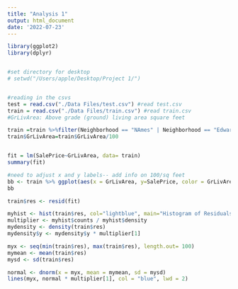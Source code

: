 ```yaml
---
title: "Analysis 1"
output: html_document
date: '2022-07-23'
---
```



```r
library(ggplot2)
library(dplyr)


#set directory for desktop
# setwd("/Users/apple/Desktop/Project 1/")


#reading in the csvs
test = read.csv("./Data Files/test.csv") #read test.csv
train = read.csv("./Data Files/train.csv") #read train.csv
#GrLivArea: Above grade (ground) living area square feet

train =train %>%filter(Neighborhood == "NAmes" | Neighborhood == "Edwards" | Neighborhood == "BrkSide" )
train$GrLivArea=train$GrLivArea/100


fit = lm(SalePrice~GrLivArea, data= train)
summary(fit)

#need to adjust x and y labels-- add info on 100/sq feet
bb <- train %>% ggplot(aes(x = GrLivArea, y=SalePrice, color = GrLivArea)) + geom_point(aes(fill=GrLivArea),pch=21,size=3,colour="black")+ ggtitle("Sales Price vs. Sq. Footage of the Living Area ")+ geom_smooth(method='lm', formula= y~x, color="black")
bb 

train$res <- resid(fit)

myhist <- hist(train$res, col="lightblue", main="Histogram of Residuals", xlab="Residuals")
multiplier <- myhist$counts / myhist$density
mydensity <- density(train$res)
mydensity$y <- mydensity$y * multiplier[1]

myx <- seq(min(train$res), max(train$res), length.out= 100)
mymean <- mean(train$res)
mysd <- sd(train$res)

normal <- dnorm(x = myx, mean = mymean, sd = mysd)
lines(myx, normal * multiplier[1], col = "blue", lwd = 2)


```
